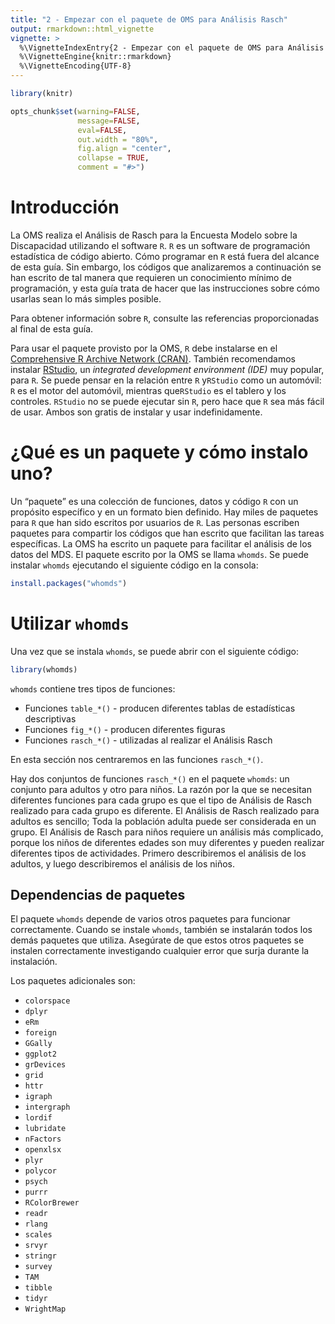 ```yaml
---
title: "2 - Empezar con el paquete de OMS para Análisis Rasch"
output: rmarkdown::html_vignette
vignette: >
  %\VignetteIndexEntry{2 - Empezar con el paquete de OMS para Análisis Rasch}
  %\VignetteEngine{knitr::rmarkdown}
  %\VignetteEncoding{UTF-8}
---
```


```r
library(knitr)

opts_chunk$set(warning=FALSE, 
               message=FALSE, 
               eval=FALSE, 
               out.width = "80%",
               fig.align = "center",
               collapse = TRUE,
               comment = "#>")

```

# Introducción

La OMS realiza el Análisis de Rasch para la Encuesta Modelo sobre la Discapacidad utilizando el software `R`. `R` es un software de programación estadística de código abierto. Cómo programar en `R` está fuera del alcance de esta guía. Sin embargo, los códigos que analizaremos a continuación se han escrito de tal manera que requieren un conocimiento mínimo de programación, y esta guía trata de hacer que las instrucciones sobre cómo usarlas sean lo más simples posible.

Para obtener información sobre `R`, consulte las referencias proporcionadas al final de esta guía.

Para usar el paquete provisto por la OMS, `R` debe instalarse en el [Comprehensive R Archive Network (CRAN)](https://cran.r-project.org). También recomendamos instalar [RStudio](https://www.rstudio.com/products/rstudio/download/), un _integrated development environment (IDE)_ muy popular, para `R`. Se puede pensar en la relación entre `R` y` RStudio` como un automóvil: `R` es el motor del automóvil, mientras que` RStudio` es el tablero y los controles. `RStudio` no se puede ejecutar sin `R`, pero hace que `R` sea más fácil de usar. Ambos son gratis de instalar y usar indefinidamente.

# ¿Qué es un paquete y cómo instalo uno?

Un "paquete" es una colección de funciones, datos y código `R` con un propósito específico y en un formato bien definido. Hay miles de paquetes para `R` que han sido escritos por usuarios de `R`. Las personas escriben paquetes para compartir los códigos que han escrito que facilitan las tareas específicas. La OMS ha escrito un paquete para facilitar el análisis de los datos del MDS. El paquete escrito por la OMS se llama `whomds`. Se puede instalar `whomds` ejecutando el siguiente código en la consola:

```r
install.packages("whomds")
```


# Utilizar `whomds`

Una vez que se instala `whomds`, se puede abrir con el siguiente código:

```r
library(whomds)
```

`whomds` contiene tres tipos de funciones:

* Funciones `table_*()` - producen diferentes tablas de estadísticas descriptivas
* Funciones `fig_*()` - producen diferentes figuras
* Funciones `rasch_*()` - utilizadas al realizar el Análisis Rasch

En esta sección nos centraremos en las funciones `rasch_*()`.

Hay dos conjuntos de funciones `rasch_*()` en el paquete `whomds`: un conjunto para adultos y otro para niños. La razón por la que se necesitan diferentes funciones para cada grupo es que el tipo de Análisis de Rasch realizado para cada grupo es diferente. El Análisis de Rasch realizado para adultos es sencillo; Toda la población adulta puede ser considerada en un grupo. El Análisis de Rasch para niños requiere un análisis más complicado, porque los niños de diferentes edades son muy diferentes y pueden realizar diferentes tipos de actividades. Primero describiremos el análisis de los adultos, y luego describiremos el análisis de los niños.


## Dependencias de paquetes

El paquete `whomds` depende de varios otros paquetes para funcionar correctamente. Cuando se instale `whomds`, también se instalarán todos los demás paquetes que utiliza. Asegúrate de que estos otros paquetes se instalen correctamente investigando cualquier error que surja durante la instalación.

Los paquetes adicionales son:

* `colorspace`
* `dplyr`
* `eRm`
* `foreign`
* `GGally`
* `ggplot2`
* `grDevices`
* `grid`
* `httr`
* `igraph`
* `intergraph`
* `lordif`
* `lubridate`
* `nFactors`
* `openxlsx`
* `plyr`
* `polycor`
* `psych`
* `purrr`
* `RColorBrewer`
* `readr`
* `rlang`
* `scales`
* `srvyr`
* `stringr`
* `survey` 
* `TAM`
* `tibble`
* `tidyr`
* `WrightMap`
